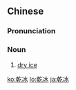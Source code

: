 {{also|干冰}}
==Chinese==
{{zh-forms|s=干冰}}

===Pronunciation===
{{zh-pron
|m=gānbīng
|c=gon1 bing1
|mn=kan-peng
|cat=n
}}

===Noun===
{{zh-noun}}

# [[dry ice]]

[[ko:乾冰]]
[[lo:乾冰]]
[[ja:乾冰]]